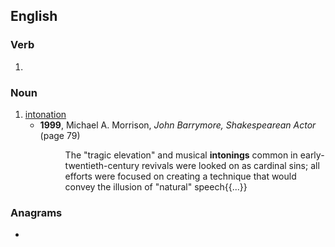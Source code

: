 ==English==

===Verb===
{{head|en|present participle}}

# {{present participle of|intone|lang=en|nocat=1}}

===Noun===
{{en-noun}}

# [[intonation]]
#* '''1999''', Michael A. Morrison, ''John Barrymore, Shakespearean Actor'' (page 79)
#*: The "tragic elevation" and musical '''intonings''' common in early-twentieth-century revivals were looked on as cardinal sins; all efforts were focused on creating a technique that would convey the illusion of "natural" speech{{...}}

===Anagrams===
* {{anagrams|en|gintonin|nointing}}
